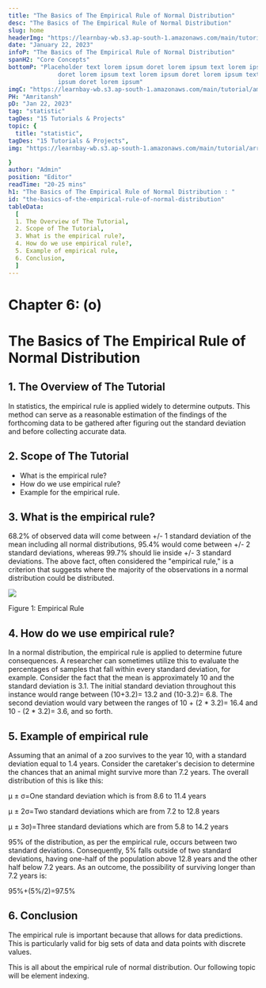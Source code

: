 ```yaml
---
title: "The Basics of The Empirical Rule of Normal Distribution"
desc: "The Basics of The Empirical Rule of Normal Distribution"
slug: home
headerImg: "https://learnbay-wb.s3.ap-south-1.amazonaws.com/main/tutorial/python.png"
date: "January 22, 2023"
infoP: "The Basics of The Empirical Rule of Normal Distribution"
spanH2: "Core Concepts"
bottomP: "Placeholder text lorem ipsum doret lorem ipsum text lorem ipsum
              doret lorem ipsum text lorem ipsum doret lorem ipsum text lorem
              ipsum doret lorem ipsum"
imgC: "https://learnbay-wb.s3.ap-south-1.amazonaws.com/main/tutorial/amritansh.png"
PH: "Amritansh"
pD: "Jan 22, 2023"
tag: "statistic"
tagDes: "15 Tutorials & Projects"
topic: {
  title: "statistic",
tagDes: "15 Tutorials & Projects",
img: "https://learnbay-wb.s3.ap-south-1.amazonaws.com/main/tutorial/arrow.png"

}
author: "Admin"
position: "Editor"
readTime: "20-25 mins"
h1: "The Basics of The Empirical Rule of Normal Distribution : "
id: "the-basics-of-the-empirical-rule-of-normal-distribution"
tableData:
  [
  1. The Overview of The Tutorial, 
  2. Scope of The Tutorial,  
  3. What is the empirical rule?,  
  4. How do we use empirical rule?, 
  5. Example of empirical rule, 
  6. Conclusion,
  ]
---
```


# **Chapter 6: (o)**


# **The Basics of The Empirical Rule of Normal Distribution**


## 1. The Overview of The Tutorial

In statistics, the empirical rule is applied widely to determine outputs. This method can serve as a reasonable estimation of the findings of the forthcoming data to be gathered after figuring out the standard deviation and before collecting accurate data.


## 2. Scope of The Tutorial



* What is the empirical rule?
* How do we use empirical rule?
* Example for the empirical rule.


## 3. What is the empirical rule?

68.2% of observed data will come between +/- 1 standard deviation of the mean including all normal distributions, 95.4% would come between +/- 2 standard deviations, whereas 99.7% should lie inside +/- 3 standard deviations. The above fact, often considered the "empirical rule," is a criterion that suggests where the majority of the observations in a normal distribution could be distributed.


<img src="https://learnbay-wb.s3.ap-south-1.amazonaws.com/main/tutorial/statistics/image+for+empiricle+rule.jpg"></img>



Figure 1: Empirical Rule 


## 4. How do we use empirical rule?

In a normal distribution, the empirical rule is applied to determine future consequences. A researcher can sometimes utilize this to evaluate the percentages of samples that fall within every standard deviation, for example. Consider the fact that the mean is approximately 10 and the standard deviation is 3.1. The initial standard deviation throughout this instance would range between (10+3.2)= 13.2 and (10-3.2)= 6.8. The second deviation would vary between the ranges of 10 + (2 * 3.2)= 16.4 and 10 - (2 * 3.2)= 3.6, and so forth.


## 5. Example of empirical rule

Assuming that an animal of a zoo survives to the year 10, with a standard deviation equal to 1.4 years. Consider the caretaker's decision to determine the chances that an animal might survive more than 7.2 years. The overall distribution of this is like this:

µ ± σ=One standard deviation which is from 8.6 to 11.4 years

µ ± 2σ=Two standard deviations which are from 7.2 to 12.8 years

µ ± 3σ)=Three standard deviations which are from 5.8 to 14.2 years

95% of the distribution, as per the empirical rule, occurs between two standard deviations. Consequently,  5% falls outside of two standard deviations, having one-half of the population above 12.8 years and the other half below 7.2 years. As an outcome, the possibility of surviving longer than 7.2 years is:

95%+(5%/2)=97.5%


## 6. Conclusion

The empirical rule is important because that allows for data predictions. This is particularly valid for big sets of data and data points with discrete values.

This is all about the empirical rule of normal distribution. Our following topic will be element indexing.
